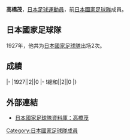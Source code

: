 {{Infobox football biography
|name=高橋茂
|image=
|fullname=高橋茂
|birth_date=
|cityofbirth=
|countryofbirth=[[日本|日本]]
|height=
|position=[[前鋒_(足球)|前鋒]]
|currentclub=
|years=
|clubs=
|caps(goals)=
|nationalyears=1927
|nationalteam=[[日本國家足球隊|日本]]
|nationalcaps(goals)=2 (0)
}}
'''高橋茂'''，[[日本|日本]][[足球|足球]][[運動員|運動員]]，前[[日本國家足球隊|日本國家足球隊]]成員。

==日本國家足球隊==
1927年，他共为[[日本國家足球隊|日本國家足球隊]]出场2次。

==成績==
{{Football player national team statistics|JPN}}
|-
|1927||2||0
|-
!總和||2||0
|}

==外部連結==
{{Reflist}}
*[https://web.archive.org/web/20140407101317/http://www.japannationalfootballteam.com/en/players_unknown/28.html 日本國家足球隊資料庫：高橋茂]

{{Japan-sport-bio-stub}}
{{Soccer-player-stub}}
[[Category:日本國家足球隊成員|Category:日本國家足球隊成員]]
